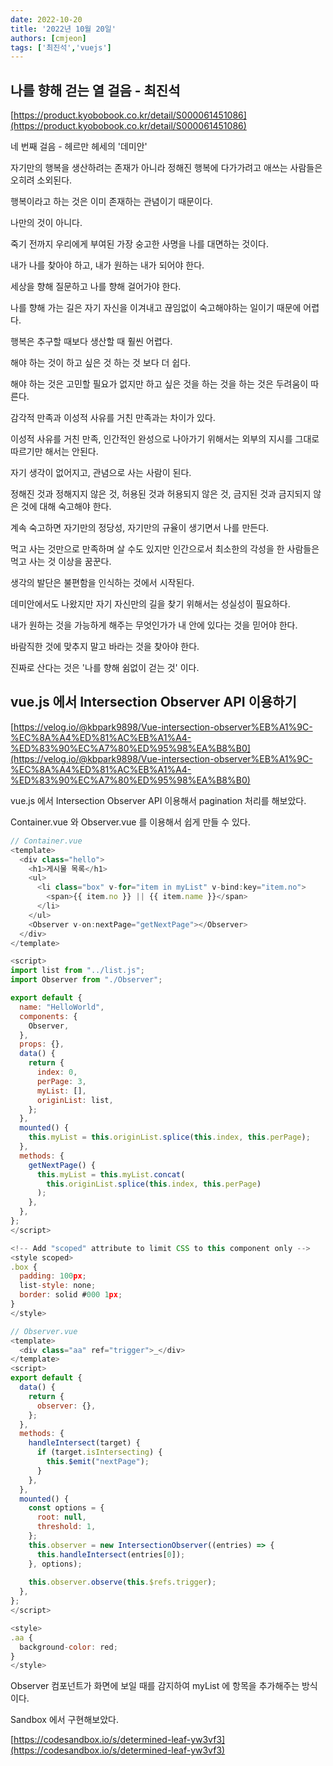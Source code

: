 ```yaml
---
date: 2022-10-20
title: '2022년 10월 20일'
authors: [cmjeon]
tags: ['최진석','vuejs']
---
```


## 나를 향해 걷는 열 걸음 - 최진석

[https://product.kyobobook.co.kr/detail/S000061451086](https://product.kyobobook.co.kr/detail/S000061451086)

네 번째 걸음 - 헤르만 헤세의 '데미안'

자기만의 행복을 생산하려는 존재가 아니라 정해진 행복에 다가가려고 애쓰는 사람들은 오히려 소외된다.

<!--truncate-->

행복이라고 하는 것은 이미 존재하는 관념이기 때문이다.

나만의 것이 아니다.

죽기 전까지 우리에게 부여된 가장 숭고한 사명을 나를 대면하는 것이다.

내가 나를 찾아야 하고, 내가 원하는 내가 되어야 한다.

세상을 향해 질문하고 나를 향해 걸어가야 한다.

나를 향해 가는 길은 자기 자신을 이겨내고 끊임없이 숙고해야하는 일이기 때문에 어렵다.

행복은 추구할 때보다 생산할 때 훨씬 어렵다.

해야 하는 것이 하고 싶은 것 하는 것 보다 더 쉽다.

해야 하는 것은 고민할 필요가 없지만 하고 싶은 것을 하는 것을 하는 것은 두려움이 따른다.

감각적 만족과 이성적 사유를 거친 만족과는 차이가 있다.

이성적 사유를 거친 만족, 인간적인 완성으로 나아가기 위해서는 외부의 지시를 그대로 따르기만 해서는 안된다.

자기 생각이 없어지고, 관념으로 사는 사람이 된다.

정해진 것과 정해지지 않은 것, 허용된 것과 허용되지 않은 것, 금지된 것과 금지되지 않은 것에 대해 숙고해야 한다.

계속 숙고하면 자기만의 정당성, 자기만의 규율이 생기면서 나를 만든다.

먹고 사는 것만으로 만족하며 살 수도 있지만 인간으로서 최소한의 각성을 한 사람들은 먹고 사는 것 이상을 꿈꾼다.

생각의 발단은 불편함을 인식하는 것에서 시작된다.

데미안에서도 나왔지만 자기 자신만의 길을 찾기 위해서는 성실성이 필요하다.

내가 원하는 것을 가능하게 해주는 무엇인가가 내 안에 있다는 것을 믿어야 한다.

바람직한 것에 맞추지 말고 바라는 것을 찾아야 한다.

진짜로 산다는 것은 '나를 향해 쉼없이 걷는 것' 이다.

## vue.js 에서 Intersection Observer API 이용하기

[https://velog.io/@kbpark9898/Vue-intersection-observer%EB%A1%9C-%EC%8A%A4%ED%81%AC%EB%A1%A4-%ED%83%90%EC%A7%80%ED%95%98%EA%B8%B0](https://velog.io/@kbpark9898/Vue-intersection-observer%EB%A1%9C-%EC%8A%A4%ED%81%AC%EB%A1%A4-%ED%83%90%EC%A7%80%ED%95%98%EA%B8%B0)

vue.js 에서 Intersection Observer API 이용해서 pagination 처리를 해보았다.

Container.vue 와 Observer.vue 를 이용해서 쉽게 만들 수 있다.

```js {10,6-8} showLineNumbers
// Container.vue
<template>
  <div class="hello">
    <h1>게시물 목록</h1>
    <ul>
      <li class="box" v-for="item in myList" v-bind:key="item.no">
        <span>{{ item.no }} || {{ item.name }}</span>
      </li>
    </ul>
    <Observer v-on:nextPage="getNextPage"></Observer>
  </div>
</template>

<script>
import list from "../list.js";
import Observer from "./Observer";

export default {
  name: "HelloWorld",
  components: {
    Observer,
  },
  props: {},
  data() {
    return {
      index: 0,
      perPage: 3,
      myList: [],
      originList: list,
    };
  },
  mounted() {
    this.myList = this.originList.splice(this.index, this.perPage);
  },
  methods: {
    getNextPage() {
      this.myList = this.myList.concat(
        this.originList.splice(this.index, this.perPage)
      );
    },
  },
};
</script>

<!-- Add "scoped" attribute to limit CSS to this component only -->
<style scoped>
.box {
  padding: 100px;
  list-style: none;
  border: solid #000 1px;
}
</style>
```

```js {12-16,19-25,27} showLineNumbers
// Observer.vue
<template>
  <div class="aa" ref="trigger">_</div>
</template>
<script>
export default {
  data() {
    return {
      observer: {},
    };
  },
  methods: {
    handleIntersect(target) {
      if (target.isIntersecting) {
        this.$emit("nextPage");
      }
    },
  },
  mounted() {
    const options = {
      root: null,
      threshold: 1,
    };
    this.observer = new IntersectionObserver((entries) => {
      this.handleIntersect(entries[0]);
    }, options);
    
    this.observer.observe(this.$refs.trigger);
  },
};
</script>

<style>
.aa {
  background-color: red;
}
</style>
```

Observer 컴포넌트가 화면에 보일 때를 감지하여 myList 에 항목을 추가해주는 방식이다.

Sandbox 에서 구현해보았다.

[https://codesandbox.io/s/determined-leaf-yw3vf3](https://codesandbox.io/s/determined-leaf-yw3vf3)